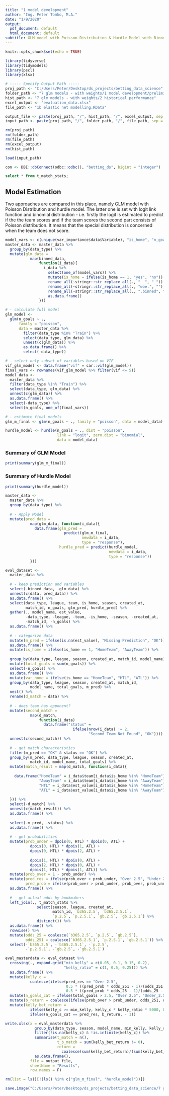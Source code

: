 ```yaml
---
title: "1 model development"
author: "Ing. Peter Tomko, M.A."
date: "1/9/2020"
output:
  pdf_document: default
  html_document: default
subtitle: GLM model with Poisson Distribution & Hurdle Model with Binomial Distribution
---
```


```r
knitr::opts_chunk$set(echo = TRUE)

library(tidyverse)
library(tidymodels)
library(pscl)
library(xlsx)

# ----- Specify Output Path -----
proj_path <- "C:/Users/Peter/Desktop/ds_projects/betting_data_science"
folder_path <- "7 glm models - with weights/1 model development/preliminary_data"
hist_path <- "7 glm models - with weights/2 historical performance"
excel_output <- "evaluation_data.xlsx"
file_path <- "1b elastic net modelling.RData"

output_file <- paste(proj_path, "/", hist_path, "/", excel_output, sep ="")
input_path <- paste(proj_path, "/", folder_path, "/", file_path, sep = "")

rm(proj_path)
rm(folder_path)
rm(file_path)
rm(excel_output)
rm(hist_path)

load(input_path)
```

```r
con <- DBI::dbConnect(odbc::odbc(), "betting_ds", bigint = "integer")
```

```sql
select * from t_match_stats;
```

## Model Estimation

Two approaches are compared in this place, namely GLM model with Poisson Distribution and hurdle model. The latter one is set with logit link function and binomial distribution - i.e. firstly the logit is estimated to predict if the the team scores and if the team scores the second part consists of Poisson distribution. It means that the special distribution is concerned when the team does not score.

```r
model_vars <- c(unique(var_importance$data$Variable), "is_home", "n_goals")
master_data <- master_data %>%
  group_by(data_type) %>%
  mutate(glm_data = 
           map(binned_data, 
               function(i_data){
                 i_data %>%
                   select(one_of(model_vars)) %>%
                   mutate(is_home = ifelse(is_home == 1, "yes", "no")) %>%
                   rename_all(~stringr::str_replace_all(., "__", "_")) %>%
                   rename_all(~stringr::str_replace_all(., "woe.", "")) %>%
                   rename_all(~stringr::str_replace_all(., ".binned", "")) %>%
                   as.data.frame()
               }))

# - calculate full model
glm_model <- 
  glm(n_goals ~ ., 
      family = "poisson", 
      data = master_data %>%
        filter(data_type %in% "Train") %>%
        select(data_type, glm_data) %>%
        unnest(c(glm_data)) %>%
        as.data.frame() %>%
        select(-data_type))

# - select only subset of variables based on VIF
vif_glm_model <- data.frame("vif" = car::vif(glm_model))
final_vars <- rownames(vif_glm_model %>% filter(vif <= 5))
model_data <- 
  master_data %>%
  filter(data_type %in% "Train") %>%
  select(data_type, glm_data) %>%
  unnest(c(glm_data)) %>%
  as.data.frame() %>%
  select(-data_type) %>%
  select(n_goals, one_of(final_vars))

# - estimate final models
glm_m_final <- glm(n_goals ~ ., family = "poisson", data = model_data)

hurdle_model <- hurdle(n_goals ~ ., dist = "poisson", 
                       link = "logit", zero.dist = "binomial", 
                       data = model_data)
```

### Summary of GLM Model

```r
print(summary(glm_m_final))
```

### Summary of Hurdle Model

```r
print(summary(hurdle_model))
```

```r
master_data <- 
  master_data %>%
  group_by(data_type) %>%
  
  # - Apply Model
  mutate(pred_data = 
           map(glm_data, function(i_data){
             data.frame(glm_pred = 
                          predict(glm_m_final, 
                                  newdata = i_data, 
                                  type = "response"),
                        hurdle_pred = predict(hurdle_model, 
                                              newdata = i_data, 
                                              type = "response"))
           }))

eval_dataset <-
  master_data %>%
  
  # - keep prediction and variables
  select(-binned_data, -glm_data) %>%
  unnest(c(data, pred_data)) %>%
  as.data.frame() %>%
  select(data_type, league, team, is_home, season, created_at, 
         match_id, n_goals, glm_pred, hurdle_pred) %>%
  gather(., model_name, est_value, 
         -data_type, -league, -team, -is_home, -season, -created_at, 
         -match_id, -n_goals) %>%
  as.data.frame() %>%
  
  # - categorize data
  mutate(m_pred = ifelse(is.na(est_value), "Missing Prediction", "OK")) %>%
  as.data.frame() %>%
  mutate(is_home = ifelse(is_home == 1, "HomeTeam", "AwayTeam")) %>%
  
  group_by(data_type, league, season, created_at, match_id, model_name) %>%
  mutate(total_goals = sum(n_goals)) %>%
  select(-n_goals) %>%
  as.data.frame() %>%
  mutate(var_home = ifelse(is_home == "HomeTeam", "HTL", "ATL")) %>%
  group_by(data_type, league, season, created_at, match_id, 
           model_name, total_goals, m_pred) %>%
  nest() %>%
  rename(d_match = data) %>%
  
  # - does team has opponent?
  mutate(second_match = 
           map(d_match, 
               function(i_data) 
                 data.frame("status" = 
                              ifelse(nrow(i_data) != 2, 
                                     "Second Team Not Found", "OK")))) %>%
  unnest(c(second_match)) %>%
  
  # - get match characteristics
  filter(m_pred == "OK" & status == "OK") %>%
  group_by(m_pred, data_type, league, season, created_at, 
           match_id, model_name, total_goals) %>%
  mutate(match_result = map(d_match, function(i_data){
    
    data.frame("HomeTeam" = i_data$team[i_data$is_home %in% "HomeTeam"],
               "AwayTeam" = i_data$team[i_data$is_home %in% "AwayTeam"],
               "HTL" = i_data$est_value[i_data$is_home %in% "HomeTeam"],
               "ATL" = i_data$est_value[i_data$is_home %in% "AwayTeam"])
    
  })) %>%
  select(-d_match) %>%
  unnest(c(match_result)) %>%
  as.data.frame() %>%
  
  select(-m_pred, -status) %>%
  as.data.frame() %>%
  
  # - get probabilities
  mutate(prob_under = dpois(0, HTL) * dpois(0, ATL) +
           dpois(0, HTL) * dpois(1, ATL) +
           dpois(0, HTL) * dpois(2, ATL) +
           
           dpois(1, HTL) * dpois(0, ATL) +
           dpois(2, HTL) * dpois(0, ATL) +
           dpois(1, HTL) * dpois(1, ATL)) %>%
  mutate(prob_over = 1 - prob_under) %>%
  mutate(pred_res = ifelse(prob_over > prob_under, "Over 2.5", "Under 2.5"),
         pred_prob = ifelse(prob_over > prob_under, prob_over, prob_under)) %>%
  as.data.frame() %>%
  
  # - get actual odds by bookmakers
  left_join(., t_match_stats %>% 
              select(season, league, created_at, 
                     match_id, `b365.2.5`, `b365.2.5.1`, 
                     `p.2.5`, `p.2.5.1`, `gb.2.5`, `gb.2.5.1`) %>%
              distinct()) %>%
  as.data.frame() %>%
  rowwise() %>%
  mutate(odds_25 = coalesce(`b365.2.5`, `p.2.5`, `gb.2.5`),
         odds_251 = coalesce(`b365.2.5.1`, `p.2.5.1`, `gb.2.5.1`)) %>%
  select(-`b365.2.5`, -`b365.2.5.1`, -`p.2.5`, 
         -`p.2.5.1`, -`gb.2.5`, -`gb.2.5.1`)

eval_masterdata <- eval_dataset %>%
  crossing(., expand.grid("min_kelly" = c(0.05, 0.1, 0.15, 0.2),
                          "kelly_ratio" = c(1, 0.5, 0.25))) %>%
  as.data.frame() %>%
  mutate(kelly_c = 
           coalesce(ifelse(pred_res == "Over 2.5", 
                           0.5 * ((pred_prob * odds_251 - 1)/(odds_251 - 1)), 
                           0.5 * ((pred_prob * odds_25 - 1)/(odds_25 - 1))), 0)) %>%
  mutate(n_goals_cat = ifelse(total_goals > 2.5, "Over 2.5", "Under_2.5")) %>%
  mutate(b_return = coalesce(ifelse(prob_over > prob_under, odds_251, odds_25), 0)) %>%
  mutate(kelly_bet_return = 
           ifelse(kelly_c >= min_kelly, kelly_c * kelly_ratio * 5000, 0) *
           ifelse(n_goals_cat == pred_res, b_return, - 1))

write.xlsx(x = eval_masterdata %>%
             group_by(data_type, season, model_name, min_kelly, kelly_ratio) %>%
             filter(!is.na(kelly_c) & !is.infinite(kelly_c)) %>%
             summarise(t_match = n(),
                       t_b_match = sum(kelly_bet_return != 0),
                       return = 
                         coalesce(sum(kelly_bet_return)/(sum(kelly_bet_return != 0) * 5000), 0)) %>%
             as.data.frame(), 
           file = output_file, 
           sheetName = "Results", 
           row.names = F)

rm(list = ls()[!(ls() %in% c("glm_m_final", "hurdle_model"))])

save.image("C:/Users/Peter/Desktop/ds_projects/betting_data_science/7 glm models - with weights/1 model development/preliminary_data/glm_models.RData")
```
